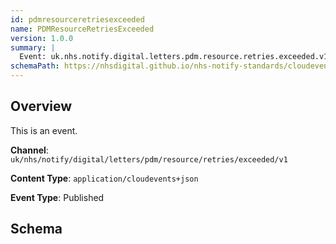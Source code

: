 ```yaml
---
id: pdmresourceretriesexceeded
name: PDMResourceRetriesExceeded
version: 1.0.0
summary: |
  Event: uk.nhs.notify.digital.letters.pdm.resource.retries.exceeded.v1
schemaPath: https://nhsdigital.github.io/nhs-notify-standards/cloudevents/nhs-notify-example-event.schema.json
---
```


## Overview

This is an event.

**Channel**: `uk/nhs/notify/digital/letters/pdm/resource/retries/exceeded/v1`

**Content Type**: `application/cloudevents+json`

**Event Type**: Published

## Schema
